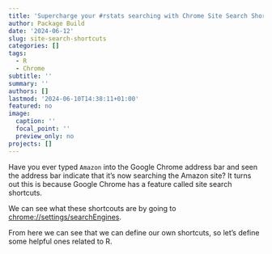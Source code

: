 ```yaml
---
title: 'Supercharge your #rstats searching with Chrome Site Search Shortcuts'
author: Package Build
date: '2024-06-12'
slug: site-search-shortcuts
categories: []
tags:
  - R
  - Chrome
subtitle: ''
summary: ''
authors: []
lastmod: '2024-06-10T14:38:11+01:00'
featured: no
image:
  caption: ''
  focal_point: ''
  preview_only: no
projects: []
---
```


Have you ever typed `Amazon` into the Google Chrome address bar and seen the address bar indicate that it's now searching the Amazon site? It turns out this is because Google Chrome has a feature called site search shortcuts.

We can see what these shortcouts are by going to <chrome://settings/searchEngines>.

From here we can see that we can define our own shortcuts, so let's define some helpful ones related to R.

